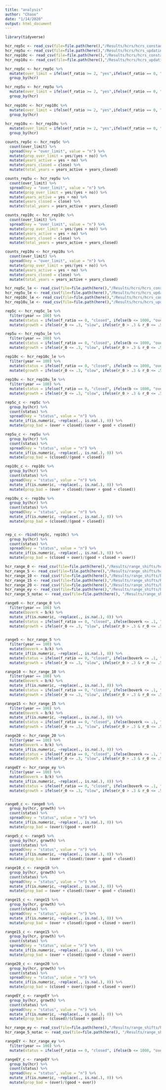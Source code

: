 ---
title: "analysis"
author: "Chase"
date: "1/14/2020"
output: html_document
---
```{r}
library(tidyverse)
```


```{r}
hcr_rep5c <- read_csv(file=file.path(here(),"/Results/hcrs/hcrs_constantfmsy_5rep.csv"))
hcr_rep5u <- read_csv(file=file.path(here(),"/Results/hcrs/hcrs_updatingfmsy_5rep.csv"))
hcr_rep10c <- read_csv(file=file.path(here(),"/Results/hcrs/hcrs_constantfmsy_10rep.csv"))
hcr_rep10u <- read_csv(file=file.path(here(),"/Results/hcrs/hcrs_updatingfmsy_10rep.csv"))
```

```{r data_wrangling}

hcr_rep5c <- hcr_rep5c %>%
  mutate(over_limit = ifelse(f_ratio >= 2, "yes",ifelse(f_ratio == 0, "close", "no"))) %>% 
  group_by(hcr)

hcr_rep5u <- hcr_rep5u %>% 
  mutate(over_limit = ifelse(f_ratio >= 2, "yes",ifelse(f_ratio == 0, "close", "no"))) %>% 
  group_by(hcr)
  
hcr_rep10c <- hcr_rep10c %>% 
  mutate(over_limit = ifelse(f_ratio >= 2, "yes",ifelse(f_ratio == 0, "close", "no"))) %>% 
  group_by(hcr)
  
hcr_rep10u <- hcr_rep10u %>% 
  mutate(over_limit = ifelse(f_ratio >= 2, "yes",ifelse(f_ratio == 0, "close", "no"))) %>% 
  group_by(hcr) 

counts_rep5c <- hcr_rep5c %>%
  count(over_limit) %>% 
  spread(key = "over_limit", value = "n") %>%
  mutate(prop_over_limit = yes/(yes + no)) %>% 
  mutate(years_active = yes + no) %>%
  mutate(years_closed = close) %>% 
  mutate(total_years = years_active + years_closed)

counts_rep5u <- hcr_rep5u %>% 
  count(over_limit) %>% 
  spread(key = "over_limit", value = "n") %>%
  mutate(prop_over_limit = yes/(yes + no)) %>% 
  mutate(years_active = yes + no) %>%
  mutate(years_closed = close) %>% 
  mutate(total_years = years_active + years_closed)

counts_rep10c <- hcr_rep10c %>% 
  count(over_limit) %>% 
  spread(key = "over_limit", value = "n") %>%
  mutate(prop_over_limit = yes/(yes + no)) %>% 
  mutate(years_active = yes + no) %>%
  mutate(years_closed = close) %>% 
  mutate(total_years = years_active + years_closed)

counts_rep10u <- hcr_rep10u %>% 
  count(over_limit) %>% 
  spread(key = "over_limit", value = "n") %>%
  mutate(prop_over_limit = yes/(yes + no)) %>% 
  mutate(years_active = yes + no) %>%
  mutate(years_closed = close) %>% 
  mutate(total_years = years_active + years_closed)
```

```{r}
hcr_rep5c_le <- read_csv(file=file.path(here(),"/Results/hcrs/hcrs_constantfmsy_5rep_lowerror.csv"))
hcr_rep5u_le <- read_csv(file=file.path(here(),"/Results/hcrs/hcrs_updatingfmsy_5rep_lowerror.csv"))
hcr_rep10c_le <- read_csv(file=file.path(here(),"/Results/hcrs/hcrs_constantfmsy_10rep_lowerror.csv"))
hcr_rep10u_le <- read_csv(file=file.path(here(),"/Results/hcrs/hcrs_updatingfmsy_10rep_lowerror.csv"))

rep5c <- hcr_rep5c_le %>% 
  filter(year == 100) %>% 
  mutate(status = ifelse(f_ratio == 0, "closed", ifelse(b <= 1000, "over", "good"))) %>% 
  mutate(growth = ifelse(r_0 <= .3, "slow", ifelse(r_0 > .3 & r_0 <= .5, "medium", "fast")))

rep5u <- hcr_rep5u_le %>% 
  filter(year == 100) %>% 
  mutate(status = ifelse(f_ratio == 0, "closed", ifelse(b <= 1000, "over", "good"))) %>% 
  mutate(growth = ifelse(r_0 <= .3, "slow", ifelse(r_0 > .3 & r_0 <= .5, "medium", "fast")))

rep10c <- hcr_rep10c_le %>% 
  filter(year == 100) %>% 
  mutate(status = ifelse(f_ratio == 0, "closed", ifelse(b <= 1000, "over", "good"))) %>% 
  mutate(growth = ifelse(r_0 <= .3, "slow", ifelse(r_0 > .3 & r_0 <= .5, "medium", "fast")))
  
rep10u <- hcr_rep10u_le %>% 
  filter(year == 100) %>% 
  mutate(status = ifelse(f_ratio == 0, "closed", ifelse(b <= 1000, "over", "good"))) %>% 
  mutate(growth = ifelse(r_0 <= .3, "slow", ifelse(r_0 > .3 & r_0 <= .5, "medium", "fast")))

rep5c_c <- rep5c %>%
  group_by(hcr) %>% 
  count(status) %>% 
  spread(key = "status", value = "n") %>%
  mutate_if(is.numeric, ~replace(., is.na(.), 0)) %>% 
  mutate(prop_bad = (over + closed)/(over + good + closed))

rep5u_c <- rep5u %>%
  group_by(hcr) %>% 
  count(status) %>% 
  spread(key = "status", value = "n") %>%
  mutate_if(is.numeric, ~replace(., is.na(.), 0)) %>% 
  mutate(prop_bad = (closed)/(good + closed))

rep10c_c <- rep10c %>%
  group_by(hcr) %>% 
  count(status) %>% 
  spread(key = "status", value = "n") %>%
  mutate_if(is.numeric, ~replace(., is.na(.), 0)) %>% 
  mutate(prop_bad = (over + closed)/(over + good + closed))

rep10u_c <- rep10u %>%
  group_by(hcr) %>% 
  count(status) %>% 
  spread(key = "status", value = "n") %>%
  mutate_if(is.numeric, ~replace(., is.na(.), 0)) %>% 
  mutate(prop_bad = (closed)/(good + closed))


rep_c <- rbind(rep5c, rep10c) %>% 
  group_by(hcr) %>% 
  count(status) %>% 
  spread(key = "status", value = "n") %>% 
  mutate_if(is.numeric, ~replace(., is.na(.), 0)) %>% 
  mutate(prop_bad = (closed + over)/(good + closed + over))

```

```{r}
hcr_range_0 <- read_csv(file=file.path(here(),"/Results/range_shifts/hcrs/range_hcr_0rep.csv"))
hcr_range_5 <- read_csv(file=file.path(here(),"/Results/range_shifts/hcrs/range_hcr_5rep.csv"))
hcr_range_10 <- read_csv(file=file.path(here(),"/Results/range_shifts/hcrs/range_hcr_10rep.csv"))
hcr_range_15 <- read_csv(file=file.path(here(),"/Results/range_shifts/hcrs/range_hcr_15rep.csv"))
hcr_range_20 <- read_csv(file=file.path(here(),"/Results/range_shifts/hcrs/range_hcr_20rep.csv"))
hcr_range_ey <- read_csv(file=file.path(here(),"/Results/range_shifts/hcrs/range_hcr_everyyear.csv"))
hcr_range_5_notac <- read_csv(file=file.path(here(), "/Results/range_shifts/hcrs/range_hcr_5rep_notac.csv"))
```

```{r}

range0 <- hcr_range_0 %>% 
  filter(year == 100) %>%
  mutate(boverk = b/k) %>%
  mutate_if(is.numeric, ~replace(., is.na(.), 0)) %>% 
  mutate(status = ifelse(f_ratio == 0, "closed", ifelse(boverk <= .1, "over", "good"))) %>% 
  mutate(growth = ifelse(r_0 <= .3, "slow", ifelse(r_0 > .3 & r_0 <= .5, "medium", "fast")))
  

range5 <- hcr_range_5 %>% 
  filter(year == 100) %>%
  mutate(boverk = b/k) %>%
  mutate_if(is.numeric, ~replace(., is.na(.), 0)) %>%  
  mutate(status = ifelse(f_ratio == 0, "closed", ifelse(boverk <= .1, "over", "good"))) %>% 
  mutate(growth = ifelse(r_0 <= .3, "slow", ifelse(r_0 > .3 & r_0 <= .5, "medium", "fast")))

range10 <- hcr_range_10 %>% 
  filter(year == 100) %>%
  mutate(boverk = b/k) %>%
  mutate_if(is.numeric, ~replace(., is.na(.), 0)) %>% 
  mutate(status = ifelse(f_ratio == 0, "closed", ifelse(boverk <= .1, "over", "good"))) %>% 
  mutate(growth = ifelse(r_0 <= .3, "slow", ifelse(r_0 > .3 & r_0 <= .5, "medium", "fast")))

range15 <- hcr_range_15 %>% 
  filter(year == 100) %>% 
  mutate(boverk = b/k) %>%
  mutate_if(is.numeric, ~replace(., is.na(.), 0)) %>% 
  mutate(status = ifelse(f_ratio == 0, "closed", ifelse(boverk <= .1, "over", "good"))) %>% 
  mutate(growth = ifelse(r_0 <= .3, "slow", ifelse(r_0 > .3 & r_0 <= .5, "medium", "fast")))

range20 <- hcr_range_20 %>% 
  filter(year == 100) %>%
  mutate(boverk = b/k) %>%
  mutate_if(is.numeric, ~replace(., is.na(.), 0)) %>% 
  mutate(status = ifelse(f_ratio == 0, "closed", ifelse(boverk <= .1, "over", "good"))) %>% 
  mutate(growth = ifelse(r_0 <= .3, "slow", ifelse(r_0 > .3 & r_0 <= .5, "medium", "fast")))

rangeEY <- hcr_range_ey %>% 
  filter(year == 100) %>% 
  mutate(boverk = b/k) %>%
  mutate_if(is.numeric, ~replace(., is.na(.), 0)) %>%
  mutate(status = ifelse(f_ratio == 0, "closed", ifelse(boverk <= .1, "over", "good"))) %>% 
  mutate(growth = ifelse(r_0 <= .3, "slow", ifelse(r_0 > .3 & r_0 <= .5, "medium", "fast")))


range0_c <- range0 %>%
  group_by(hcr, growth) %>% 
  count(status) %>% 
  spread(key = "status", value = "n") %>%
  mutate_if(is.numeric, ~replace(., is.na(.), 0)) %>% 
  mutate(prop_bad = (over)/(good + over))

range5_c <- range5 %>%
  group_by(hcr, growth) %>% 
  count(status) %>% 
  spread(key = "status", value = "n") %>%
  mutate_if(is.numeric, ~replace(., is.na(.), 0)) %>% 
  mutate(prop_bad = (over + closed)/(over + good + closed))

range10_c <- range10 %>%
  group_by(hcr, growth) %>% 
  count(status) %>% 
  spread(key = "status", value = "n") %>%
  mutate_if(is.numeric, ~replace(., is.na(.), 0)) %>% 
  mutate(prop_bad = (over + closed)/(over + good + closed))

range15_c <- range15 %>%
  group_by(hcr, growth) %>% 
  count(status) %>% 
  spread(key = "status", value = "n") %>%
  mutate_if(is.numeric, ~replace(., is.na(.), 0)) %>% 
  mutate(prop_bad = (over + closed)/(good + closed + over))

range15_c <- range15 %>%
  group_by(hcr, growth) %>% 
  count(status) %>% 
  spread(key = "status", value = "n") %>%
  mutate_if(is.numeric, ~replace(., is.na(.), 0)) %>% 
  mutate(prop_bad = (over + closed)/(good + closed + over))

range20_c <- range20 %>%
  group_by(hcr, growth) %>% 
  count(status) %>% 
  spread(key = "status", value = "n") %>%
  mutate_if(is.numeric, ~replace(., is.na(.), 0)) %>% 
  mutate(prop_bad = (closed + over)/(good + closed + over))

rangeEY_c <- rangeEY %>%
  group_by(hcr, growth) %>% 
  count(status) %>% 
  spread(key = "status", value = "n") %>%
  mutate_if(is.numeric, ~replace(., is.na(.), 0)) %>% 
  mutate(prop_bad = (closed)/(closed + good))

```

```{r}
hcr_range_ey <- read_csv(file=file.path(here(),"/Results/range_shifts/hcrs/range_hcr_everyyear.csv"))
hcr_range_5_notac <- read_csv(file=file.path(here(), "/Results/range_shifts/hcrs/range_hcr_5rep_notac.csv"))

rangeEY <- hcr_range_ey %>% 
  filter(year == 100) %>% 
  mutate(status = ifelse(f_ratio == 0, "closed", ifelse(b <= 1000, "over", "good")))

rangeEY_c <- rangeEY %>%
  group_by(hcr) %>% 
  count(status) %>% 
  spread(key = "status", value = "n") %>%
  mutate_if(is.numeric, ~replace(., is.na(.), 0)) %>% 
  mutate(prop_bad = (over)/(good + over))

```


